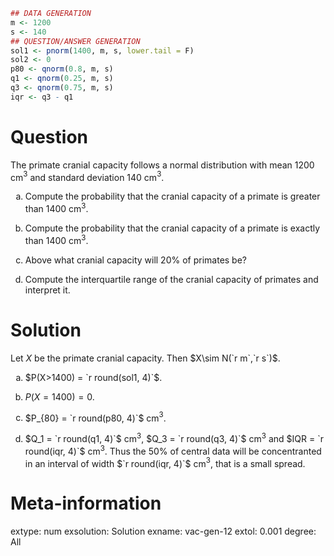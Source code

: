 
```r
## DATA GENERATION
m <- 1200
s <- 140
## QUESTION/ANSWER GENERATION
sol1 <- pnorm(1400, m, s, lower.tail = F)
sol2 <- 0
p80 <- qnorm(0.8, m, s)
q1 <- qnorm(0.25, m, s)
q3 <- qnorm(0.75, m, s)
iqr <- q3 - q1
```

Question
========
The primate cranial capacity follows a normal distribution with mean 1200 cm$^3$ and standard deviation 140 cm$^3$.


a. Compute the probability that the cranial capacity of a primate is greater than 1400 cm$^3$.

a. Compute the probability that the cranial capacity of a primate is exactly than 1400 cm$^3$.

a. Above what cranial capacity will 20% of primates be?

a. Compute the interquartile range of the cranial capacity of primates and interpret it.

Solution
========
Let $X$ be the primate cranial capacity. Then $X\sim N(`r m`,`r s`)$.

a. $P(X>1400) = `r round(sol1, 4)`$.

a. $P(X=1400) = 0$.

a. $P_{80} = `r round(p80, 4)`$ cm$^3$.

a. $Q_1 =  `r round(q1, 4)`$ cm$^3$, $Q_3 =  `r round(q3, 4)`$ cm$^3$ and $IQR = `r round(iqr, 4)`$ cm$^3$. Thus the 50% of central data will be concentranted in an interval of width $`r round(iqr, 4)`$ cm$^3$, that is a small spread. 

Meta-information 
================
extype: num
exsolution: Solution
exname: vac-gen-12
extol: 0.001
degree: All
 
  
